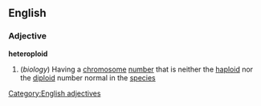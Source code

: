 ==English==
===Adjective===
'''heteroploid'''
#(''biology'') Having a [[chromosome]] [[number]] that is neither the [[haploid]] nor the [[diploid]] number normal in the [[species]]
[[Category:English adjectives]]